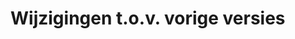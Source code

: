 # Wijzigingen t.o.v. vorige versies

<!--
Omschrijf hier welke wijzigingen er gebeurd zijn ten opzichte van de vorige versie. 
Vermeld bij elk versienummer, de reden van de wijziging en - wanneer relevant - een beknopte beschrijving van de wijziging.
Gesorteerd van recent naar oud. E.g.

- 2020.02: 
  - Toevoeging van ontbrekende stap in het stappenplan
  - Verbetering van schrijffouten
- 2020.01: 
  - Eerste versie van het protocol
-->
